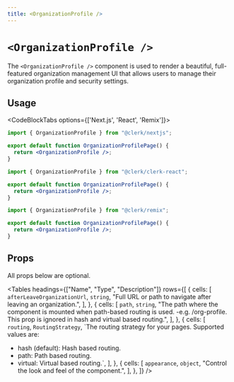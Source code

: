 ```yaml
---
title: <OrganizationProfile />
---
```



# `<OrganizationProfile />`

<Images
  alt="Organization Profile Example"
  width={1024}
  height={548}
  src="/images/ui-components/component-org_profile.svg"
/>

The `<OrganizationProfile />` component is used to render a beautiful, full-featured organization management
UI that allows users to manage their organization profile and security settings.

## Usage

<CodeBlockTabs options={['Next.js', 'React', 'Remix']}>
```jsx copy filename="/pages/organization-profile/[[...index]].tsx"
import { OrganizationProfile } from "@clerk/nextjs";

export default function OrganizationProfilePage() {
  return <OrganizationProfile />;
}
```
```jsx copy filename="organization-profile.tsx"
import { OrganizationProfile } from "@clerk/clerk-react";

export default function OrganizationProfilePage() {
  return <OrganizationProfile />;
}
```
```jsx copy filename="/pages/organization-profile/$.tsx"
import { OrganizationProfile } from "@clerk/remix";

export default function OrganizationProfilePage() {
  return <OrganizationProfile />;
}
```
</CodeBlockTabs>

## Props

All props below are optional.

<Tables
  headings={["Name", "Type", "Description"]}
  rows={[
    {
      cells: [
        <code>afterLeaveOrganizationUrl</code>,
        <code>string</code>,
        "Full URL or path to navigate after leaving an organization.",
      ],
    },
    {
      cells: [
        <code>path</code>,
        <code>string</code>,
        "The path where the component is mounted when path-based routing is used. -e.g. /org-profile. This prop is ignored in hash and virtual based routing.",
      ],
    },
    {
      cells: [
        <code>routing</code>,
        <code>RoutingStrategy</code>,
        `The routing strategy for your pages. Supported values are:
- hash (default): Hash based routing.
- path: Path based routing.
- virtual: Virtual based routing.`,
      ],
    },
    {
      cells: [
        <code>appearance</code>,
        <code>object</code>,
        "Control the look and feel of the component.",
      ],
    },
  ]}
/>
